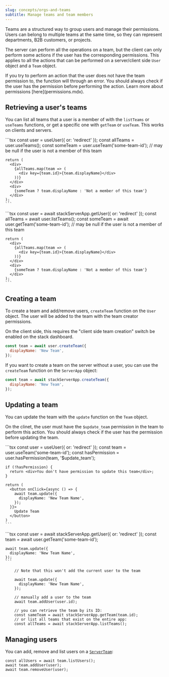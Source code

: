 ```yaml
---
slug: concepts/orgs-and-teams
subtitle: Manage teams and team members
---
```


Teams are a structured way to group users and manage their permissions. Users can belong to multiple teams at the same time, so they can represent departments, B2B customers, or projects.

The server can perform all the operations on a team, but the client can only perform some actions if the user has the corresponding permissions. This applies to all the actions that can be performed on a server/client side `User` object and a `Team` object. 

<Note>
If you try to perform an action that the user does not have the team permission to, the function will through an error. You should always check if the user has the permission before performing the action. Learn more about permissions [here](permissions.mdx).
</Note>

## Retrieving a user's teams

You can list all teams that a user is a member of with the `listTeams` or `useTeams` functions, or get a specific one with `getTeam` or `useTeam`. This works on clients and servers.

<Tabs>
  <Tab title="Client Component">
    ```tsx
    const user = useUser({ or: 'redirect' });
    const allTeams = user.useTeams();
    const someTeam = user.useTeam('some-team-id'); // may be null if the user is not a member of this team

    return (
      <div>
        {allTeams.map(team => (
          <div key={team.id}>{team.displayName}</div>
        ))}
      </div>
      <div>
        {someTeam ? team.displayName : 'Not a member of this team'}
      </div>
    );
    ```
  </Tab>

  <Tab title="Server Component">
    ```tsx
    const user = await stackServerApp.getUser({ or: 'redirect' });
    const allTeams = await user.listTeams();
    const someTeam = await user.getTeam('some-team-id'); // may be null if the user is not a member of this team

    return (
      <div>
        {allTeams.map(team => (
          <div key={team.id}>{team.displayName}</div>
        ))}
      </div>
      <div>
        {someTeam ? team.displayName : 'Not a member of this team'}
      </div>
    );
    ```
  </Tab>
</Tabs>

## Creating a team

To create a team and add/remove users, `createTeam` function on the `User` object. The user will be added to the team with the team creator permissions.

On the client side, this requires the "client side team creation" switch be enabled on the stack dashboard.

```jsx
const team = await user.createTeam({
  displayName: 'New Team',
});
```

If you want to create a team on the server without a user, you can use the `createTeam` function on the `ServerApp` object:

```jsx
const team = await stackServerApp.createTeam({
  displayName: 'New Team',
});
```

## Updating a team

You can update the team with the `update` function on the `Team` object.

On the clinet, the user must have the `$update_team` permission in the team to perform this action. You should always check if the user has the permission before updating the team.


<Tabs>
  <Tab title="Client Component">
    ```tsx
    const user = useUser({ or: 'redirect' });
    const team = user.useTeam('some-team-id');
    const hasPermission = user.hasPermission(team, '$update_team');

    if (!hasPermission) {
      return <div>You don't have permission to update this team</div>;
    }

    return (
      <button onClick={async () => {
        await team.update({
          displayName: 'New Team Name',
        });
      }}>
        Update Team
      </button>
    )
    ```
  </Tab>

  <Tab title="Server Component">
    ```tsx
    const user = await stackServerApp.getUser({ or: 'redirect' });
    const team = await user.getTeam('some-team-id');
    
    await team.update({
      displayName: 'New Team Name',
    });
    ```
  </Tab>
</Tabs>



```
    // Note that this won't add the current user to the team
    
    await team.update({
      displayName: 'New Team Name',
    });

    // manually add a user to the team
    await team.addUser(user.id);

    // you can retrieve the team by its ID:
    const sameTeam = await stackServerApp.getTeam(team.id);
    // or list all teams that exist on the entire app:
    const allTeams = await stackServerApp.listTeams();
```

## Managing users

You can add, remove and list users on a [`ServerTeam`](/concepts/stack-app#client-vs-server):

```tsx
const allUsers = await team.listUsers();
await team.addUser(user);
await team.removeUser(user);
```

